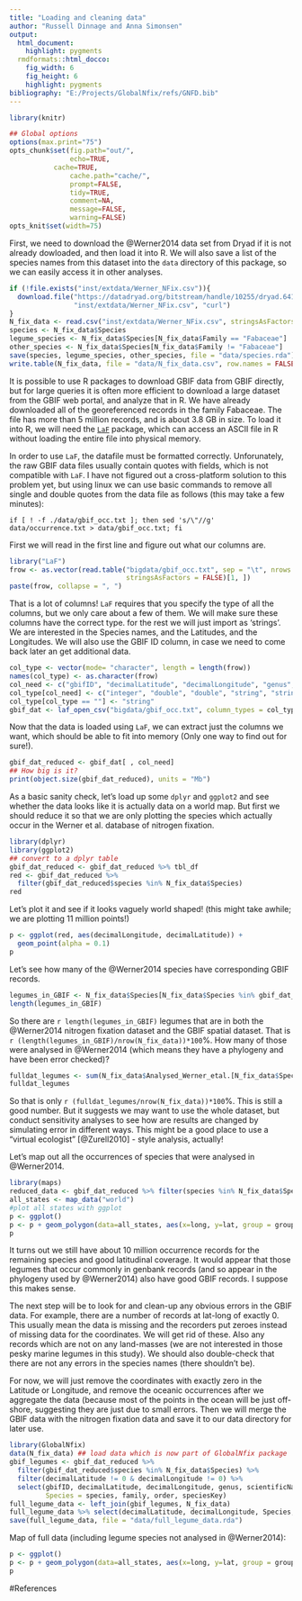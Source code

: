 ```yaml
---
title: "Loading and cleaning data"
author: "Russell Dinnage and Anna Simonsen"
output:
  html_document:
    highlight: pygments
  rmdformats::html_docco:
    fig_width: 6
    fig_height: 6
    highlight: pygments
bibliography: "E:/Projects/GlobalNfix/refs/GNFD.bib"
---
```


```r
library(knitr)

## Global options
options(max.print="75")
opts_chunk$set(fig.path="out/",
               echo=TRUE,
	       cache=TRUE,
               cache.path="cache/",
               prompt=FALSE,
               tidy=TRUE,
               comment=NA,
               message=FALSE,
               warning=FALSE)
opts_knit$set(width=75)
```

First, we need to download the @Werner2014 data set from Dryad if it is not already dowloaded, and then load it into R. We will also save a list of the species names from this dataset into the `data` directory of this package, so we can easily access it in other analyses.

```r
if (!file.exists("inst/extdata/Werner_NFix.csv")){
  download.file("https://datadryad.org/bitstream/handle/10255/dryad.64120/Werner_NFix.csv",
                "inst/extdata/Werner_NFix.csv", "curl")
}
N_fix_data <- read.csv("inst/extdata/Werner_NFix.csv", stringsAsFactors = FALSE)
species <- N_fix_data$Species
legume_species <- N_fix_data$Species[N_fix_data$Family == "Fabaceae"]
other_species <- N_fix_data$Species[N_fix_data$Family != "Fabaceae"]
save(species, legume_species, other_species, file = "data/species.rda")
write.table(N_fix_data, file = "data/N_fix_data.csv", row.names = FALSE, sep = ";")
```

It is possible to use R packages to download GBIF data from GBIF directly, but for large queries it is often more efficient to download a large dataset from the GBIF web portal, and analyze that in R. We have already downloaded all of the georeferenced records in the family Fabaceae. The file has more than 5 million records, and is about 3.8 GB in size. To load it into R, we will need the [`LaF`](http://cran.r-project.org/web/packages/LaF/index.html) package, which can access an ASCII file in R without loading the entire file into physical memory. 

In order to use `LaF`, the datafile must be formatted correctly. Unforunately, the raw GBIF data files usually contain quotes with fields, which is not compatible with `LaF`. I have not figured out a cross-platform solution to this problem yet, but using linux we can use basic commands to remove all single and double quotes from the data file as follows (this may take a few minutes):

```
if [ ! -f ./data/gbif_occ.txt ]; then sed 's/\"//g' data/occurrence.txt > data/gbif_occ.txt; fi
```

First we will read in the first line and figure out what our columns are.

```r
library("LaF")
frow <- as.vector(read.table("bigdata/gbif_occ.txt", sep = "\t", nrows = 1,
                             stringsAsFactors = FALSE)[1, ])
paste(frow, collapse = ", ")
```

That is a lot of columns! `LaF` requires that you specify the type of all the columns, but we only care about a few of them. We will make sure these columns have the correct type. for the rest we will just import as 'strings'. We are interested in the Species names, and the Latitudes, and the Longitudes. We will also use the GBIF ID column, in case we need to come back later an get additional data.

```r
col_type <- vector(mode= "character", length = length(frow))
names(col_type) <- as.character(frow)
col_need <- c("gbifID", "decimalLatitude", "decimalLongitude", "genus", "scientificName", "species", "family", "order", "speciesKey")
col_type[col_need] <- c("integer", "double", "double", "string", "string", "string", "string", "string", "integer")
col_type[col_type == ""] <- "string"
gbif_dat <- laf_open_csv("bigdata/gbif_occ.txt", column_types = col_type, column_names = as.character(frow), sep = "\t", skip = 1)
```

Now that the data is loaded using `LaF`, we can extract just the columns we want, which should be able to fit into memory (Only one way to find out for sure!).

```r
gbif_dat_reduced <- gbif_dat[ , col_need]
## How big is it?
print(object.size(gbif_dat_reduced), units = "Mb")
```

As a basic sanity check, let's load up some `dplyr` and `ggplot2` and see whether the data looks like it is actually data on a world map. But first we should reduce it so that we are only plotting the species which actually occur in the Werner et al. database of nitrogen fixation.

```r
library(dplyr)
library(ggplot2)
## convert to a dplyr table
gbif_dat_reduced <- gbif_dat_reduced %>% tbl_df
red <- gbif_dat_reduced %>%
  filter(gbif_dat_reduced$species %in% N_fix_data$Species)
red
```

Let's plot it and see if it looks vaguely world shaped! (this might take awhile; we are plotting 11 million points!)

```r
p <- ggplot(red, aes(decimalLongitude, decimalLatitude)) + 
  geom_point(alpha = 0.1)
p
```

Let's see how many of the @Werner2014 species have corresponding GBIF records.

```r
legumes_in_GBIF <- N_fix_data$Species[N_fix_data$Species %in% gbif_dat_reduced$species]
length(legumes_in_GBIF)
```

So there are `r length(legumes_in_GBIF)` legumes that are in both the @Werner2014 nitrogen fixation dataset and the GBIF spatial dataset. That is `r (length(legumes_in_GBIF)/nrow(N_fix_data))*100`%. How many of those were analysed in @Werner2014 (which means they have a phylogeny and have been error checked)?

```r
fulldat_legumes <- sum(N_fix_data$Analysed_Werner_etal.[N_fix_data$Species %in% gbif_dat_reduced$species] == "Analysed")
fulldat_legumes
```

So that is only `r (fulldat_legumes/nrow(N_fix_data))*100`%. This is still a good number. But it suggests we may want to use the whole dataset, but conduct sensitivity analyses to see how are results are changed by simulating error in different ways. This might be a good place to use a "virtual ecologist" [@Zurell2010] - style analysis, actually!

Let's map out all the occurrences of species that were analysed in @Werner2014.

```r
library(maps)
reduced_data <- gbif_dat_reduced %>% filter(species %in% N_fix_data$Species[N_fix_data$Analysed_Werner_etal. == "Analysed"])
all_states <- map_data("world")
#plot all states with ggplot
p <- ggplot()
p <- p + geom_polygon(data=all_states, aes(x=long, y=lat, group = group),colour="white", fill="grey10") + geom_point(data = reduced_data, aes(decimalLongitude, decimalLatitude), alpha = 0.1, colour = "red", size = 0.5)
p
```

It turns out we still have about 10 million occurrence records for the remaining species and good latitudinal coverage. It would appear that those legumes that occur commonly in genbank records (and so appear in the phylogeny used by @Werner2014) also have good GBIF records. I suppose this makes sense.

The next step will be to look for and clean-up any obvious errors in the GBIF data. For example, there are a number of records at lat-long of exactly 0. This usually mean the data is missing and the recorders put zeroes instead of missing data for the coordinates. We will get rid of these. Also any records which are not on any land-masses (we are not interested in those pesky marine legumes in this study). We should also double-check that there are not any errors in the species names (there shouldn't be).

For now, we will just remove the coordinates with exactly zero in the Latitude or Longitude, and remove the oceanic occurrences after we aggregate the data (because most of the points in the ocean will be just off-shore, suggesting they are just due to small errors. Then we will merge the GBIF data with the nitrogen fixation data and save it to our data directory for later use.

```r
library(GlobalNfix)
data(N_fix_data) ## load data which is now part of GlobalNfix package
gbif_legumes <- gbif_dat_reduced %>%
  filter(gbif_dat_reduced$species %in% N_fix_data$Species) %>%
  filter(decimalLatitude != 0 & decimalLongitude != 0) %>%
  select(gbifID, decimalLatitude, decimalLongitude, genus, scientificName, 
         Species = species, family, order, speciesKey)
full_legume_data <- left_join(gbif_legumes, N_fix_data)
full_legume_data %>% select(decimalLatitude, decimalLongitude, Species, Data_fixing)
save(full_legume_data, file = "data/full_legume_data.rda")
```

Map of full data (including legume species not analysed in @Werner2014):

```r
p <- ggplot()
p <- p + geom_polygon(data=all_states, aes(x=long, y=lat, group = group),colour="white", fill="grey10") + geom_point(data = full_legume_data, aes(decimalLongitude, decimalLatitude), alpha = 0.1, colour = "red", size = 0.5)
p
```

#References
